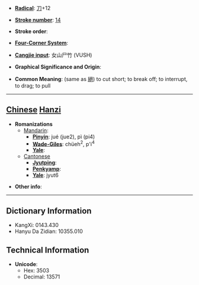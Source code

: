* '''[[Wiktionary:Chinese radical index| Radical]]''': [[Wiktionary:Chinese radical index 刀|刀]]+12

* '''[[Wiktionary:Chinese total strokes index|Stroke number]]''': [[Wiktionary:Chinese total strokes index 14|14]]

* '''Stroke order''': 

* '''[[Wiktionary:Chinese four corner index|Four-Corner System]]''': 

* '''[[Wiktionary:Chinese Cangjie index|Cangjie input]]''': 女山尸竹 (VUSH)

* '''Graphical Significance and Origin''': 

* '''Common Meaning''': (same as [[絕]]) to cut short; to break off; to interrupt, to drag; to pull

----

== [[Chinese]] [[Hanzi]] ==

* '''Romanizations'''
** [[Mandarin]]:
*** '''[[Pinyin]]''': jué (jue2), pì (pi4)
*** '''[[Wade-Giles]]''': chüeh<sup>2</sup>, p'i<sup>4</sup>
*** '''[[Yale]]''': 
**[[Cantonese]]
***'''[[Jyutping]]''':
***'''[[Penkyamp]]''': 
***'''[[Yale]]''': jyut6

* '''Other info''': 

----

== Dictionary Information ==

* KangXi: 0143.430
* Hanyu Da Zidian: 10355.010

== Technical Information ==

* '''Unicode''':
** Hex: 3503
** Decimal: 13571